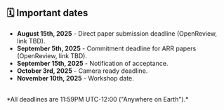 ## 🗓️ Important dates

- **August 15th, 2025** - Direct paper submission deadline (OpenReview, link TBD).
- **September 5th, 2025** - Commitment deadline for ARR papers (OpenReview, link TBD).
- **September 15th, 2025** - Notification of acceptance.
- **October 3rd, 2025** - Camera ready deadline.
- **November 10th, 2025** - Workshop date.
<br/>
*All deadlines are 11:59PM UTC-12:00 ("Anywhere on Earth").*